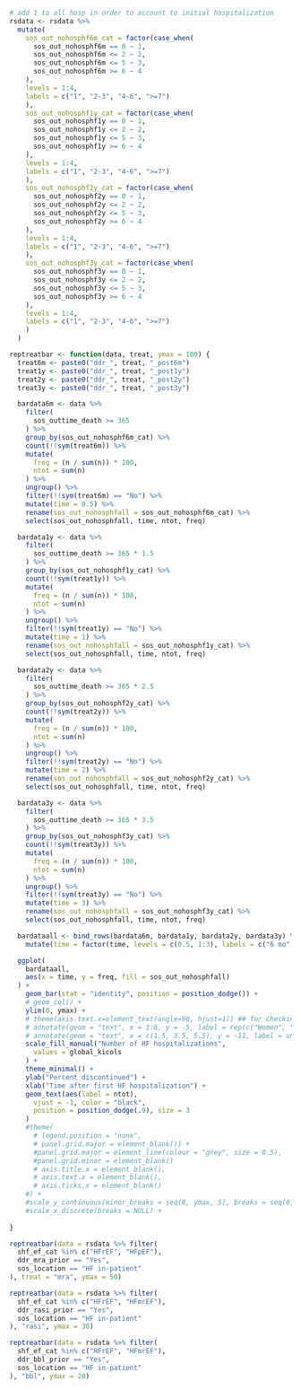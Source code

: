 ```r

# add 1 to all hosp in order to account to initial hospitalization
rsdata <- rsdata %>%
  mutate(
    sos_out_nohosphf6m_cat = factor(case_when(
      sos_out_nohosphf6m == 0 ~ 1,
      sos_out_nohosphf6m <= 2 ~ 2,
      sos_out_nohosphf6m <= 5 ~ 3,
      sos_out_nohosphf6m >= 6 ~ 4
    ),
    levels = 1:4,
    labels = c("1", "2-3", "4-6", ">=7")
    ),
    sos_out_nohosphf1y_cat = factor(case_when(
      sos_out_nohosphf1y == 0 ~ 1,
      sos_out_nohosphf1y <= 2 ~ 2,
      sos_out_nohosphf1y <= 5 ~ 3,
      sos_out_nohosphf1y >= 6 ~ 4
    ),
    levels = 1:4,
    labels = c("1", "2-3", "4-6", ">=7")
    ),
    sos_out_nohosphf2y_cat = factor(case_when(
      sos_out_nohosphf2y == 0 ~ 1,
      sos_out_nohosphf2y <= 2 ~ 2,
      sos_out_nohosphf2y <= 5 ~ 3,
      sos_out_nohosphf2y >= 6 ~ 4
    ),
    levels = 1:4,
    labels = c("1", "2-3", "4-6", ">=7")
    ),
    sos_out_nohosphf3y_cat = factor(case_when(
      sos_out_nohosphf3y == 0 ~ 1,
      sos_out_nohosphf3y <= 2 ~ 2,
      sos_out_nohosphf3y <= 5 ~ 3,
      sos_out_nohosphf3y >= 6 ~ 4
    ),
    levels = 1:4,
    labels = c("1", "2-3", "4-6", ">=7")
    )
  )

reptreatbar <- function(data, treat, ymax = 100) {
  treat6m <- paste0("ddr_", treat, "_post6m")
  treat1y <- paste0("ddr_", treat, "_post1y")
  treat2y <- paste0("ddr_", treat, "_post2y")
  treat3y <- paste0("ddr_", treat, "_post3y")

  bardata6m <- data %>%
    filter(
      sos_outtime_death >= 365
    ) %>%
    group_by(sos_out_nohosphf6m_cat) %>%
    count(!!sym(treat6m)) %>%
    mutate(
      freq = (n / sum(n)) * 100,
      ntot = sum(n)
    ) %>%
    ungroup() %>%
    filter(!!sym(treat6m) == "No") %>%
    mutate(time = 0.5) %>%
    rename(sos_out_nohosphfall = sos_out_nohosphf6m_cat) %>%
    select(sos_out_nohosphfall, time, ntot, freq)

  bardata1y <- data %>%
    filter(
      sos_outtime_death >= 365 * 1.5
    ) %>%
    group_by(sos_out_nohosphf1y_cat) %>%
    count(!!sym(treat1y)) %>%
    mutate(
      freq = (n / sum(n)) * 100,
      ntot = sum(n)
    ) %>%
    ungroup() %>%
    filter(!!sym(treat1y) == "No") %>%
    mutate(time = 1) %>%
    rename(sos_out_nohosphfall = sos_out_nohosphf1y_cat) %>%
    select(sos_out_nohosphfall, time, ntot, freq)

  bardata2y <- data %>%
    filter(
      sos_outtime_death >= 365 * 2.5
    ) %>%
    group_by(sos_out_nohosphf2y_cat) %>%
    count(!!sym(treat2y)) %>%
    mutate(
      freq = (n / sum(n)) * 100,
      ntot = sum(n)
    ) %>%
    ungroup() %>%
    filter(!!sym(treat2y) == "No") %>%
    mutate(time = 2) %>%
    rename(sos_out_nohosphfall = sos_out_nohosphf2y_cat) %>%
    select(sos_out_nohosphfall, time, ntot, freq)

  bardata3y <- data %>%
    filter(
      sos_outtime_death >= 365 * 3.5
    ) %>%
    group_by(sos_out_nohosphf3y_cat) %>%
    count(!!sym(treat3y)) %>%
    mutate(
      freq = (n / sum(n)) * 100,
      ntot = sum(n)
    ) %>%
    ungroup() %>%
    filter(!!sym(treat3y) == "No") %>%
    mutate(time = 3) %>%
    rename(sos_out_nohosphfall = sos_out_nohosphf3y_cat) %>%
    select(sos_out_nohosphfall, time, ntot, freq)

  bardataall <- bind_rows(bardata6m, bardata1y, bardata2y, bardata3y) %>%
    mutate(time = factor(time, levels = c(0.5, 1:3), labels = c("6 mo", "1 yr", "2 yrs", "3 yrs")))

  ggplot(
    bardataall,
    aes(x = time, y = freq, fill = sos_out_nohosphfall)
  ) +
    geom_bar(stat = "identity", position = position_dodge()) +
    # geom_col() +
    ylim(0, ymax) +
    # theme(axis.text.x=element_text(angle=90, hjust=1)) ## for checking
    # annotate(geom = "text", x = 1:6, y = -5, label = rep(c("Women", "Men"), 3), size = 4) +
    # annotate(geom = "text", x = c(1.5, 3.5, 5.5), y = -11, label = unique(bardata$shf_ef_cat), size = 4) +
    scale_fill_manual("Number of HF hospitalizations",
      values = global_kicols
    ) +
    theme_minimal() +
    ylab("Percent discontinued") +
    xlab("Time after first HF hospitalization") +
    geom_text(aes(label = ntot),
      vjust = -1, color = "black",
      position = position_dodge(.9), size = 3
    ) 
    #theme(
      # legend.position = "none",
      # panel.grid.major = element_blank()) +
      #panel.grid.major = element_line(colour = "grey", size = 0.5),
      #panel.grid.minor = element_blank()
      # axis.title.x = element_blank(),
      # axis.text.x = element_blank(),
      # axis.ticks.x = element_blank()
    #) +
    #scale_y_continuous(minor_breaks = seq(0, ymax, 5), breaks = seq(0, ymax, 10))
    #scale_x_discrete(breaks = NULL) +
    
}
```


```r
reptreatbar(data = rsdata %>% filter(
  shf_ef_cat %in% c("HFrEF", "HFpEF"),
  ddr_mra_prior == "Yes",
  sos_location == "HF in-patient"
), treat = "mra", ymax = 50)
```

```r
reptreatbar(data = rsdata %>% filter(
  shf_ef_cat %in% c("HFrEF", "HFmrEF"),
  ddr_rasi_prior == "Yes",
  sos_location == "HF in-patient"
), "rasi", ymax = 30)
```

```r
reptreatbar(data = rsdata %>% filter(
  shf_ef_cat %in% c("HFrEF", "HFmrEF"),
  ddr_bbl_prior == "Yes",
  sos_location == "HF in-patient"
), "bbl", ymax = 20)
```
